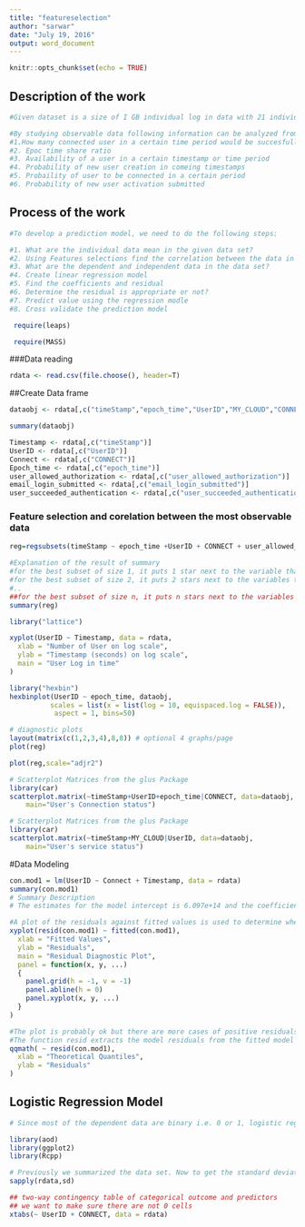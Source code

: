 ```yaml
---
title: "featureselection"
author: "sarwar"
date: "July 19, 2016"
output: word_document
---
```


```r
knitr::opts_chunk$set(echo = TRUE)
```

## Description of the work
```r
#Given dataset is a size of I GB individual log in data with 21 individual parameters such as timestamp, epoch time, user ID, individual cloud, connection status, MSISDN login submission failure status, user activation submission status, user authorization status, email verification status, email verification failure status, MSISDN register page, MSISDN register page submission failure status, availability, user denied authorization status, user succeeded authentication, email login submission status,  MSISDN login submission status, new user creation status, and user activation submission status.

#By studying observable data following information can be analyzed from the given dataset
#1.How many connected user in a certain time period would be succesfully authorized or failed
#2. Epoc time share ratio
#3. Availability of a user in a certain timestamp or time period
#4. Probability of new user creation in comeing timestamps
#5. Probaility of user to be connected in a certain period
#6. Probability of new user activation submitted
```

## Process of the work
```r
#To develop a prediction model, we need to do the following steps:

#1. What are the individual data mean in the given data set?
#2. Using Features selections find the correlation between the data in the data set
#3. What are the dependent and independent data in the data set?
#4. Create linear regression model
#5. Find the coefficients and residual
#6. Determine the residual is appropriate or not?
#7. Predict value using the regression modle
#8. Cross validate the prediction model

```

```r
 require(leaps)
```

```r
 require(MASS)
```

###Data reading
```r
rdata <- read.csv(file.choose(), header=T)

```

##Create Data frame
```r
dataobj <- rdata[,c("timeStamp","epoch_time","UserID","MY_CLOUD","CONNECT","msisdn_login_submitted_failed","user_activation_submitted_failed","user_allowed_authorization","email_verification_submitted","email_verification_submitted_failed","msisdn_register_page","msisdn_register_submitted_failed","msisdn_register_submitted","email_login_submitted_faile","availability","user_denied_authorization","user_succeeded_authentication","email_login_submitted","msisdn_login_submitted","new_user_created","user_activation_submitted")]

summary(dataobj)
```

```r
Timestamp <- rdata[,c("timeStamp")]
UserID <- rdata[,c("UserID")]
Connect <- rdata[,c("CONNECT")]
Epoch_time <- rdata[,c("epoch_time")]
user_allowed_authorization <- rdata[,c("user_allowed_authorization")]
email_login_submitted <- rdata[,c("email_login_submitted")]
user_succeeded_authentication <- rdata[,c("user_succeeded_authentication")]

```
### Feature selection and corelation between the most observable data
```r
reg=regsubsets(timeStamp ~ epoch_time +UserID + CONNECT + user_allowed_authorization + user_succeeded_authentication + msisdn_login_submitted,  data=dataobj, method="backward")
```

```r
#Explanation of the result of summary
#for the best subset of size 1, it puts 1 star next to the variable that's in the best subset of size 1.
#for the best subset of size 2, it puts 2 stars next to the variables that are in the best subset of size 2
#..
##for the best subset of size n, it puts n stars next to the variables that are in the best subset of size n
summary(reg)
```

```r
library("lattice")
```

```r
xyplot(UserID ~ Timestamp, data = rdata,
  xlab = "Number of User on log scale",
  ylab = "Timestamp (seconds) on log scale",
  main = "User Log in time"
)

```

```r

library("hexbin")
hexbinplot(UserID ~ epoch_time, dataobj,
          scales = list(x = list(log = 10, equispaced.log = FALSE)),
           aspect = 1, bins=50)
```

```r
# diagnostic plots 
layout(matrix(c(1,2,3,4),8,8)) # optional 4 graphs/page 
plot(reg)

```

```r
plot(reg,scale="adjr2")
```
```r
# Scatterplot Matrices from the glus Package 
library(car)
scatterplot.matrix(~timeStamp+UserID+epoch_time|CONNECT, data=dataobj,
  	main="User's Connection status")
```
```r
# Scatterplot Matrices from the glus Package 
library(car)
scatterplot.matrix(~timeStamp+MY_CLOUD|UserID, data=dataobj,
  	main="User's service status")
```
#Data Modeling

```r
con.mod1 = lm(UserID ~ Connect + Timestamp, data = rdata)
summary(con.mod1)
# Summary Description
# The estimates for the model intercept is 6.097e+14 and the coefficient measuring the slope of the relationship with CONNECT status is -3.746e+10 and information about standard errors of these estimates is also provided in the Coefficients table. We see that the test of significance of the model coefficients is also summarised in that table so we can see that there is strong evidence that the coefficient is significantly different to zero – as the snout vent length increases so does the weight.
```

```r
#A plot of the residuals against fitted values is used to determine whether there are any systematic patterns, such as over estimation for most of the large values or increasing spread as the model fitted values increase.
xyplot(resid(con.mod1) ~ fitted(con.mod1),
  xlab = "Fitted Values",
  ylab = "Residuals",
  main = "Residual Diagnostic Plot",
  panel = function(x, y, ...)
  {
    panel.grid(h = -1, v = -1)
    panel.abline(h = 0)
    panel.xyplot(x, y, ...)
  }
)
```

```r
#The plot is probably ok but there are more cases of positive residuals and when we consider a normal probability plot we see that there are some deficiencies with the model:
#The function resid extracts the model residuals from the fitted model object. The plot is shown here:
qqmath( ~ resid(con.mod1),
  xlab = "Theoretical Quantiles",
  ylab = "Residuals"
)

```

## Logistic Regression Model
```r
# Since most of the dependent data are binary i.e. 0 or 1, logistic regression model would be more fit
```

```r
library(aod)
library(ggplot2)
library(Rcpp)
```

```r
# Previously we summarized the data set. Now to get the standard deviations, we use sapply to apply the sd function to manually observable variable in the dataset.
sapply(rdata,sd)
```

```r
## two-way contingency table of categorical outcome and predictors
## we want to make sure there are not 0 cells
xtabs(~ UserID + CONNECT, data = rdata)
```

